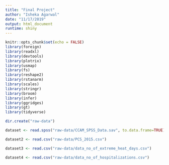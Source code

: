 ```yaml
---
title: "Final Project"
author: "Isheka Agarwal"
date: "11/17/2019"
output: html_document
runtime: shiny
---
```


```r
knitr::opts_chunk$set(echo = FALSE)
library(foreign)
library(readxl)
library(devtools)
library(plotrix)
library(usmap)
library(fs)
library(reshape2)
library(rstanarm)
library(scales)
library(stringr)
library(broom)
library(infer)
library(ggridges)
library(gt)
library(tidyverse)
```

```r
dir.create("raw-data")

dataset <- read.spss("raw-data/CCAM_SPSS_Data.sav", to.data.frame=TRUE) 

dataset2 <- read.csv("raw-data/PCS_2015.csv")

dataset3 <- read.csv("raw-data/data_no_of_extreme_heat_days.csv")

dataset4 <- read.csv("raw-data/data_no_of_hospitalizations.csv")


```


